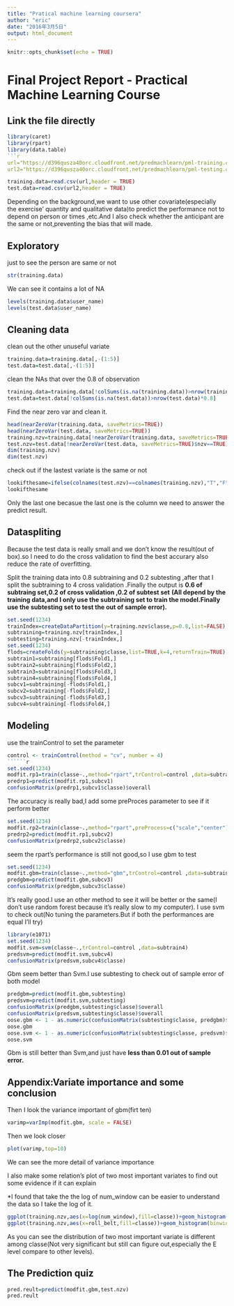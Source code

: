 ```yaml
---
title: "Pratical machine learning coursera"
author: "eric"
date: "2016年3月5日"
output: html_document
---
```


```r
knitr::opts_chunk$set(echo = TRUE)
```

<h1 class="title">Final Project Report - Practical Machine Learning Course</h1>
<h2>Link the file directly</h2>
```r
library(caret)
library(rpart)
library(data.table)
```r
url="https://d396qusza40orc.cloudfront.net/predmachlearn/pml-training.csv"
url2="https://d396qusza40orc.cloudfront.net/predmachlearn/pml-testing.csv"
```

```r
training.data=read.csv(url,header = TRUE)
test.data=read.csv(url2,header = TRUE)
```

Depending on the background,we want to use other covariate(especially the exercise' quantity and qualitative data)to predict the performance not to depend on person or times ,etc.And I also check whether the anticipant are the same or not,preventing the bias that will made.

<h2>Exploratory</h2>
just to see the person are same or not
```r
str(training.data)
```

We can see it contains a lot of NA

```r
levels(training.data$user_name)
levels(test.data$user_name)
```
<h2>Cleaning data</h2>
clean out the other unuseful variate
```r
training.data=training.data[,-(1:5)]
test.data=test.data[,-(1:5)]
```
clean the NAs that over the 0.8 of observation
```r
training.data=training.data[!colSums(is.na(training.data))>nrow(training.data)*0.8]
test.data=test.data[!colSums(is.na(test.data))>nrow(test.data)*0.8]
```
Find the near zero var and clean it.
```r
head(nearZeroVar(training.data, saveMetrics=TRUE))
head(nearZeroVar(test.data, saveMetrics=TRUE))
training.nzv=training.data[!nearZeroVar(training.data, saveMetrics=TRUE)$nzv==TRUE]
test.nzv=test.data[!nearZeroVar(test.data, saveMetrics=TRUE)$nzv==TRUE]
dim(training.nzv)
dim(test.nzv)
``````
check out if the lastest variate is the same or not
``````r
lookifthesame=ifelse(colnames(test.nzv)==colnames(training.nzv),"T","F")
lookifthesame
``````
Only the last one becasue the last one is the column we need to answer the predict result.

<h2>Dataspliting</h2>

Because the test data is really small and we don't know the result(out of box).so I need to do the cross validation to find the best accurary also reduce the rate of overfitting.

Split the training data into 0.8 subtraining and 0.2 subtesting ,after that I split the subtraining to 4 cross validation .Finally the output is __0.6 of subtraing set,0.2 of cross validation ,0.2 of subtest set__
__(All depend by the training data,and I only use the subtraining set to train the model.Finally use the subtesting set to test the out of sample error).__
``````r
set.seed(1234)
trainIndex=createDataPartition(y=training.nzv$classe,p=0.8,list=FALSE)
subtraining=training.nzv[trainIndex,]
subtesting=training.nzv[-trainIndex,]
set.seed(1234)
flods=createFolds(y=subtraining$classe,list=TRUE,k=4,returnTrain=TRUE)
subtrain1=subtraining[flods$Fold1,]
subtrain2=subtraining[flods$Fold2,]
subtrain3=subtraining[flods$Fold3,]
subtrain4=subtraining[flods$Fold4,]
subcv1=subtraining[-flods$Fold1,]
subcv2=subtraining[-flods$Fold2,]
subcv3=subtraining[-flods$Fold3,]
subcv4=subtraining[-flods$Fold4,]
``````
<h2>Modeling</h2>
use the trainControl to set the parameter
``````r
control <- trainControl(method = "cv", number = 4)
``````r
set.seed(1234)
modfit.rp1=train(classe~.,method="rpart",trControl=control ,data=subtrain1)
predrp1=predict(modfit.rp1,subcv1)
confusionMatrix(predrp1,subcv1$classe)$overall
``````
The accuracy is really bad,I add some preProces parameter to see if it perform better
``````r
set.seed(1234)
modfit.rp2=train(classe~.,method="rpart",preProcess=c("scale","center"),trControl=control ,data=subtrain2)
predrp2=predict(modfit.rp1,subcv2)
confusionMatrix(predrp2,subcv2$classe)
``````
seem the rpart's performance is still not good,so I use gbm to test
``````r
set.seed(1234)
modfit.gbm=train(classe~.,method="gbm",trControl=control ,data=subtrain3,verbose=FALSE)
predgbm=predict(modfit.gbm,subcv3)
confusionMatrix(predgbm,subcv3$classe)
``````
It’s really good.I use an other method to see it will be better or the same(I don’t use random forest because it’s really slow to my computer). I use svm to check out(No tuning the parameters.But if both the performances are equal I’ll try)
```````r
library(e1071)
set.seed(1234)
modfit.svm=svm(classe~.,trControl=control ,data=subtrain4)
predsvm=predict(modfit.svm,subcv4)
confusionMatrix(predsvm,subcv4$classe)
```````
Gbm seem better than Svm.I use subtesting to check out of sample error of both model
```````r
predgbm=predict(modfit.gbm,subtesting)
predsvm=predict(modfit.svm,subtesting)
confusionMatrix(predgbm,subtesting$classe)$overall
confusionMatrix(predsvm,subtesting$classe)$overall
oose.gbm <- 1 - as.numeric(confusionMatrix(subtesting$classe, predgbm)$overall[1])
oose.gbm 
oose.svm <- 1 - as.numeric(confusionMatrix(subtesting$classe, predsvm)$overall[1])
oose.svm
```````
Gbm is still better than Svm,and just have __less than 0.01 out of sample error.__

<h2>Appendix:Variate importance and some conclusion</h2>
Then I look the variance important of gbm(firt ten)
```````r
varimp=varImp(modfit.gbm, scale = FALSE)
```````
Then we look closer
```````r
plot(varimp,top=10)
```````

We can see the more detail of variance importance

I also make some relation’s plot of two most important variates to find out some evidence if it can explain

*I found that take the the log of num_window can be easier to understand the data so I take the log of it.

```````r
ggplot(training.nzv,aes(x=log(num_window),fill=classe))+geom_histogram()+facet_grid(classe~.)
ggplot(training.nzv,aes(x=roll_belt,fill=classe))+geom_histogram(binwidth = 0.1)+facet_grid(classe~.)
```````````


As you can see the distribution of two most important variate is different among classe(Not very significant but still can figure out,especially the E level compare to other levels).
<h2>The Prediction quiz</h2>
```````````r
pred.reult=predict(modfit.gbm,test.nzv)
pred.reult
````````````


